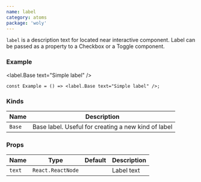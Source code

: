 ```yaml
---
name: label
category: atoms
package: 'woly'
---
```



`label` is a description text for located near interactive component. Label can be passed as a property to a Checkbox or a Toggle component.

### Example

<label.Base text="Simple label" />

```tsx
const Example = () => <label.Base text="Simple label" />;
```

### Kinds

| Name   | Description                                         |
| ------ | --------------------------------------------------- |
| `Base` | Base label. Useful for creating a new kind of label |

### Props

| Name   | Type              | Default | Description |
| ------ | ----------------- | ------- | ----------- |
| `text` | `React.ReactNode` |         | Label text  |
